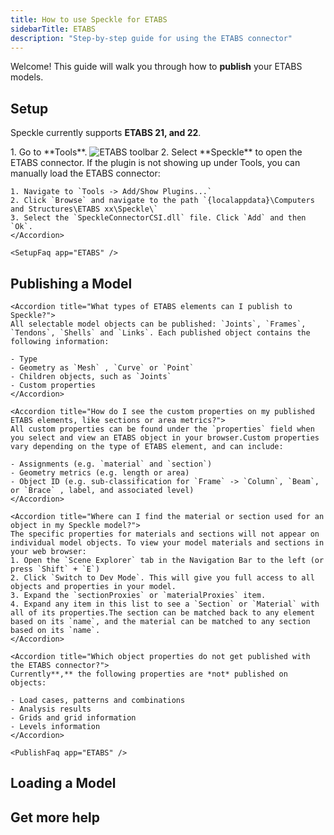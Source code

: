```yaml
---
title: How to use Speckle for ETABS
sidebarTitle: ETABS
description: "Step-by-step guide for using the ETABS connector"
---
```



Welcome! This guide will walk you through how to **publish** your ETABS models.

## Setup
<Info>Speckle currently supports **ETABS 21, and 22**.</Info>

<Steps>
    <Setup app="ETABS" />
    <Step title="Open the ETABS connector">
        1. Go to **Tools**.
        <Frame>
        <img src="/images/connectors/etabs_toolbar.jpg" alt="ETABS toolbar" />
        </Frame>
        2. Select **Speckle** to open the ETABS connector.
        <Login app="ETABS" />
    </Step>
</Steps>

<AccordionGroup>
    <Accordion title="How do I manually load the connector?">
    If the plugin is not showing up under Tools, you can manually load the ETABS connector:
    
    1. Navigate to `Tools -> Add/Show Plugins...`
    2. Click `Browse` and navigate to the path `{localappdata}\Computers and Structures\ETABS xx\Speckle\` 
    3. Select the `SpeckleConnectorCSI.dll` file. Click `Add` and then `Ok`.
    </Accordion>

    <SetupFaq app="ETABS" />
</AccordionGroup>

## Publishing a Model

<Publish app="ETABS" />

<AccordionGroup>

    <Accordion title="What types of ETABS elements can I publish to Speckle?">
    All selectable model objects can be published: `Joints`, `Frames`, `Tendons`, `Shells` and `Links`. Each published object contains the following information:
    
    - Type
    - Geometry as `Mesh` , `Curve` or `Point`
    - Children objects, such as `Joints`
    - Custom properties
    </Accordion>

    <Accordion title="How do I see the custom properties on my published ETABS elements, like sections or area metrics?">
    All custom properties can be found under the `properties` field when you select and view an ETABS object in your browser.Custom properties vary depending on the type of ETABS element, and can include:
    
    - Assignments (e.g. `material` and `section`)
    - Geometry metrics (e.g. length or area)
    - Object ID (e.g. sub-classification for `Frame` -> `Column`, `Beam`, or `Brace` , label, and associated level)
    </Accordion>

    <Accordion title="Where can I find the material or section used for an object in my Speckle model?">
    The specific properties for materials and sections will not appear on individual model objects. To view your model materials and sections in your web browser:
    1. Open the `Scene Explorer` tab in the Navigation Bar to the left (or press `Shift` + `E`)
    2. Click `Switch to Dev Mode`. This will give you full access to all objects and properties in your model.
    3. Expand the `sectionProxies` or `materialProxies` item.
    4. Expand any item in this list to see a `Section` or `Material` with all of its properties.The section can be matched back to any element based on its `name`, and the material can be matched to any section based on its `name`.
    </Accordion>

    <Accordion title="Which object properties do not get published with the ETABS connector?">
    Currently**,** the following properties are *not* published on objects:
    
    - Load cases, patterns and combinations
    - Analysis results
    - Grids and grid information
    - Levels information
    </Accordion>

    <PublishFaq app="ETABS" />

</AccordionGroup>    

## Loading a Model
<NoLoad app="ETABS" />

## Get more help

<Community app="ETABS" />

<LearnMore />